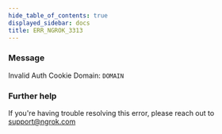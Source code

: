 ```yaml
---
hide_table_of_contents: true
displayed_sidebar: docs
title: ERR_NGROK_3313
---
```




### Message

Invalid Auth Cookie Domain: `DOMAIN`

<ErrorDetails error="err_ngrok_3313" />

### Further help

If you're having trouble resolving this error, please reach out to [support@ngrok.com](mailto:support@ngrok.com?subject=Help%20with%20ERR_NGROK_3313)
